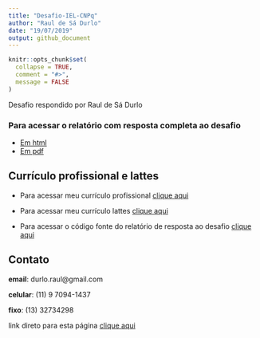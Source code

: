 ```yaml
---
title: "Desafio-IEL-CNPq"
author: "Raul de Sá Durlo"
date: "19/07/2019"
output: github_document
---
```


```r
knitr::opts_chunk$set(
  collapse = TRUE,
  comment = "#>",
  message = FALSE
)
```



Desafio respondido por Raul de Sá Durlo


### **Para acessar o relatório com resposta completa ao desafio** 

* [Em html](https://rdurl0.github.io/Desafio-IEL-CNPq/docs/desafio.html)
* [Em pdf](https://rdurl0.github.io/Desafio-IEL-CNPq/docs/desafio_pdf.pdf)

## Currículo profissional e lattes

* Para acessar meu currículo profissional [clique aqui](https://github.com/rdurl0/Desafio-IEL-CNPq/blob/master/data/CV_Raul.pdf)

* Para acessar meu currículo lattes [clique aqui](http://lattes.cnpq.br/8549263887619790)

* Para acessar o código fonte do relatório de resposta ao desafio [clique aqui](https://github.com/rdurl0/Desafio-IEL-CNPq/blob/master/docs/desafio.Rmd) 

## Contato

**email**: durlo.raul@gmail.com  

**celular**: (11) 9 7094-1437  

**fixo**: (13) 32734298

link direto para esta página [clique aqui](https://rdurl0.github.io/Desafio-IEL-CNPq/)